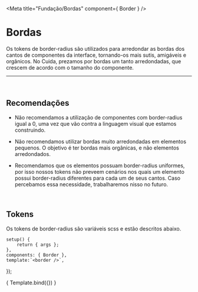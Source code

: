 
<Meta title="Fundação/Bordas" component={ Border } />

# Bordas

Os tokens de border-radius são utilizados para arredondar as bordas dos cantos de componentes 
da interface, tornando-os mais sutis, amigáveis e orgânicos. No Cuida, prezamos por bordas um 
tanto arredondadas, que crescem de acordo com o tamanho do componente.

<hr />
<br />

## Recomendações

-  Não recomendamos a utilização de componentes com border-radius igual a 0,
 uma vez que vão contra a linguagem visual que estamos construindo.

-  Não recomendamos utilizar bordas muito arredondadas em elementos
 pequenos. O objetivo é ter bordas mais orgânicas, e não elementos arredondados.

- Recomendamos que os elementos possuam border-radius uniformes, por isso nossos 
tokens não preveem cenários nos quais um elemento possui border-radius
 diferentes para cada um de seus cantos. Caso percebamos essa necessidade,
  trabalharemos nisso no futuro.


<br />

## Tokens
Os tokens de border-radius são variáveis scss e estão descritos abaixo.
<br />

	setup() {
		return { args };
	},
	components: { Border },
	template:`<border />`,
});

<Story name="borda">
	{ Template.bind({}) }
</Story>
